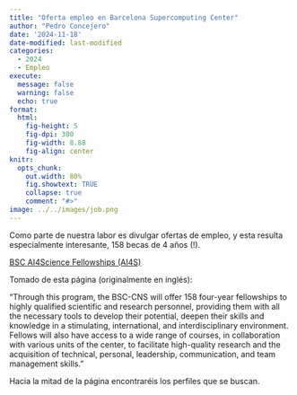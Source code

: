 ```yaml
---
title: "Oferta empleo en Barcelona Supercomputing Center"
author: "Pedro Concejero"
date: '2024-11-18'
date-modified: last-modified
categories:
  - 2024
  - Empleo
execute: 
  message: false
  warning: false
  echo: true
format: 
  html: 
    fig-height: 5
    fig-dpi: 300
    fig-width: 8.88
    fig-align: center
knitr:
  opts_chunk:
    out.width: 80%
    fig.showtext: TRUE
    collapse: true
    comment: "#>"
image: ../../images/job.png
---
```


Como parte de nuestra labor es divulgar ofertas de empleo, y esta resulta especialmente interesante, 158 becas de 4 años (!).

[BSC AI4Science Fellowships (AI4S)](https://www.bsc.es/join-us/excellence-career-opportunities/ai4s)

Tomado de esta página (originalmente en inglés):

"Through this program, the BSC-CNS will offer 158 four-year fellowships to highly qualified scientific and research personnel, providing them with all the necessary tools to develop their potential, deepen their skills and knowledge in a stimulating, international, and interdisciplinary environment. Fellows will also have access to a wide range of courses, in collaboration with various units of the center, to facilitate high-quality research and the acquisition of technical, personal, leadership, communication, and team management skills."

Hacia la mitad de la página encontraréis los perfiles que se buscan.
